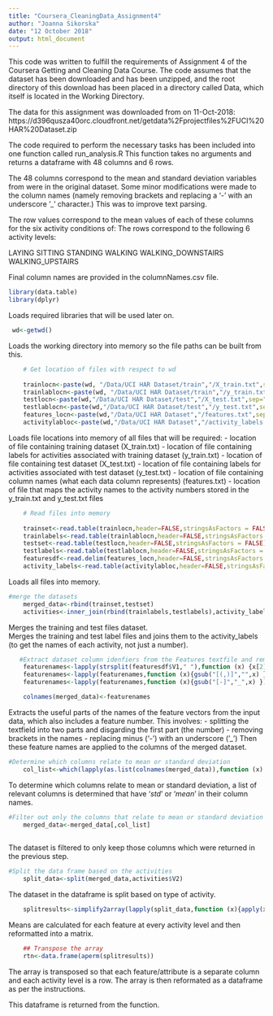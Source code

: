 ---
title: "Coursera_CleaningData_Assignment4"
author: "Joanna Sikorska"
date: "12 October 2018"
output: html_document
---
This code was written to fulfill the requirements of Assignment 4 of the Coursera Getting and Cleaning Data Course.
The code assumes that the dataset has been downloaded and has been unzipped, and the root directory of this download has been placed in a directory called Data, which itself is located in the Working Directory.

The data for this assignment was downloaded from on 11-Oct-2018:
https://d396qusza40orc.cloudfront.net/getdata%2Fprojectfiles%2FUCI%20HAR%20Dataset.zip

The code required to perform the necessary tasks has been included into one function called run_analysis.R
This function takes no arguments and returns a dataframe with 48 columns and 6 rows.

The 48 columns correspond to the mean and standard deviation variables from were in the original dataset.  Some minor modifications were made to the column names (namely removing brackets and replacing a '-' with an underscore '_' character.)  This was to improve text parsing.

The row values correspond to the mean values of each of these columns for the six activity conditions of:
The rows correspond to the following 6 activity levels:

LAYING
SITTING
STANDING
WALKING
WALKING_DOWNSTAIRS
WALKING_UPSTAIRS

Final column names are provided in the columnNames.csv file.


```{r}
library(data.table)
library(dplyr)

```
Loads required libraries that will be used later on.


```{r}
 wd<-getwd()
```
Loads the working directory into memory so the file paths can be built from this.


``` {r}
    # Get location of files with respect to wd
    
    trainlocn<-paste(wd, "/Data/UCI HAR Dataset/train","/X_train.txt",sep="")
    trainlablocn<-paste(wd, "/Data/UCI HAR Dataset/train","/y_train.txt",sep="")
    testlocn<-paste(wd,"/Data/UCI HAR Dataset/test","/X_test.txt",sep="")
    testlablocn<-paste(wd,"/Data/UCI HAR Dataset/test","/y_test.txt",sep="")
    features_locn<-paste(wd,"/Data/UCI HAR Dataset","/features.txt",sep="")
    activitylabloc<-paste(wd,"/Data/UCI HAR Dataset","/activity_labels.txt",sep="")
```
Loads file locations into memory of all files that will be required:
    - location of file containing training dataset (X_train.txt)
    - location of file containing labels for activities associated with training dataset (y_train.txt)
    - location of file containing test dataset (X_test.txt)
    - location of file containing labels for activities associated with test dataset (y_test.txt)
    - location of file containing column names (what each data column represents) (features.txt)
    - location of file that maps the activity names to the activity numbers stored in the y_train.txt and y_test.txt files
    

```{r}
    # Read files into memory
    
    trainset<-read.table(trainlocn,header=FALSE,stringsAsFactors = FALSE)
    trainlabels<-read.table(trainlablocn,header=FALSE,stringsAsFactors = FALSE)
    testset<-read.table(testlocn,header=FALSE,stringsAsFactors = FALSE)
    testlabels<-read.table(testlablocn,header=FALSE,stringsAsFactors = FALSE)
    featuresdf<-read.delim(features_locn,header=FALSE,stringsAsFactors = FALSE)
    activity_labels<-read.table(activitylabloc,header=FALSE,stringsAsFactors = FALSE)
```
Loads all files into memory.


```{r}
#merge the datasets
    merged_data<-rbind(trainset,testset)
    activities<-inner_join(rbind(trainlabels,testlabels),activity_labels,by="V1")   
```

Merges the training and test files dataset.  
Merges the training and test label files and joins them to the activity_labels (to get the names of each activity, not just a number).

```{r}
   #Extract dataset column idenfiers from the Features textfile and remove brackets
    featurenames<-lapply(strsplit(featuresdf$V1," "),function (x) {x[2]})
    featurenames<-lapply(featurenames,function (x){gsub("[(,)]","",x) })
    featurenames<-lapply(featurenames,function (x){gsub("[-]","_",x) })

    colnames(merged_data)<-featurenames
```
Extracts the useful parts of the names of the feature vectors from the input data, which also includes a feature number.  This involves:
    - splitting the textfield into two parts and disgarding the first part (the number)
    - removing brackets in the names
    - replacing minus ('-') with an underscore ('_')
Then these feature names are applied to the columns of the merged dataset.

```{r}
#Determine which columns relate to mean or standard deviation
    col_list<-which(lapply(as.list(colnames(merged_data)),function (x) {grep("_std_",x)||grep("_mean_",x)}) == TRUE)

```
To determine which columns relate to mean or standard deviation, a list of relevant columns is determined that have '_std_' or '_mean_' in their column names.

```{r}
#Filter out only the columns that relate to mean or standard deviation
    merged_data<-merged_data[,col_list]
    
```
The dataset is filtered to only keep those columns which were returned in the previous step.

```{r}
#Split the data frame based on the activities 
    split_data<-split(merged_data,activities$V2)
```

The dataset in the dataframe is split based on type of activity.

```{r}
    splitresults<-simplify2array(lapply(split_data,function (x){apply(x,2,"mean")}))
```
Means are calculated for each feature at every activity level and then reformatted into a matrix.

```{r}
    ## Transpose the array
    rtn<-data.frame(aperm(splitresults))
```    
The array is transposed so that each feature/attribute is a separate column and each activity level is a row.
The array is then reformated as a dataframe as per the instructions.

This dataframe is returned from the function.


